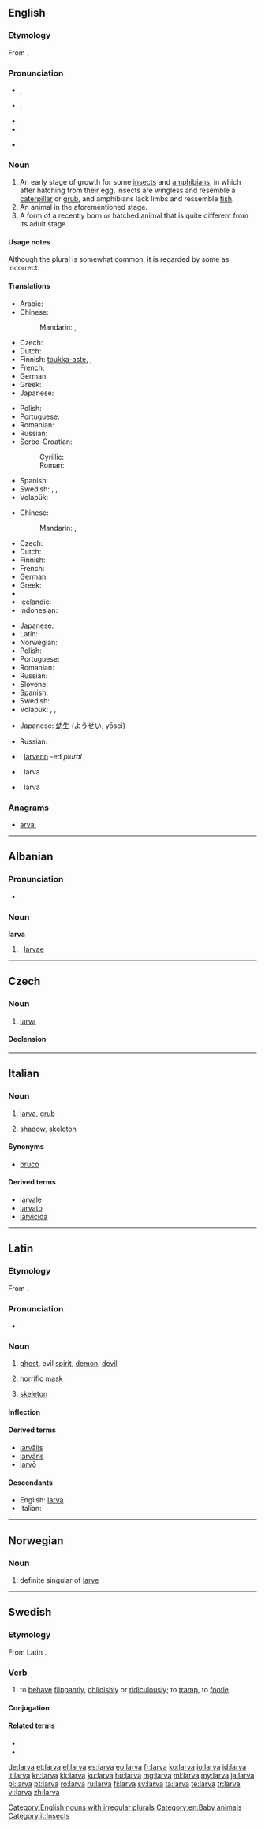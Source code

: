 ==English==
{{wikipedia}}

===Etymology===
From {{etyl|la|en}} {{term|larva||ghost-like, masked|lang=la}}.

===Pronunciation===
* {{a|UK}} {{IPA|/ˈlɑː.və/}}, {{X-SAMPA|/lA:.v@/}}
* {{a|US}} {{IPA|/ˈlɑɹ.və/}}, {{X-SAMPA|/lAr\v@/}}
* {{audio|en-us-larva.ogg|Audio (US)}}
* {{rhymes|ɑː(r)və}}
* {{homophones|lang=en|lava}} {{qualifier|in non-rhotic accents}}

===Noun===
{{en-noun|pl2=larvae|pl3=larvæ}}

# An early stage of growth for some [[insect]]s and [[amphibian]]s, in which after hatching from their egg, insects are wingless and resemble a [[caterpillar]] or [[grub]], and amphibians lack limbs and ressemble [[fish]].
# An animal in the aforementioned stage.
# A form of a recently born or hatched animal that is quite different from its adult stage.

====Usage notes====
Although the plural {{term|larvas}} is somewhat common, it is regarded by some as incorrect.

====Translations====
{{trans-top|a stage of growth}}
* Arabic: {{t-|ar|يرقة|f|tr=yáraqa|sc=Arab}}
* Chinese:
*: Mandarin: {{t|cmn|幼蟲|sc=Hani}}, {{t|cmn|幼虫|tr=yòuchóng|sc=Hani}}
* Czech: {{t-|cs|larva|f}}
* Dutch: {{t-|nl|larvestadium|n}}
* Finnish: [[toukka-aste]],  {{t+|fi|toukka}},  {{t-|fi|toukkavaihe}}
* French: {{t+|fr|larve|f}}
* German: {{t+|de|Larve|f}}
* Greek: {{t+|el|προνύμφη|f|tr=pronímfi}}
* Japanese: {{t-|ja|幼虫|tr=ようちゅう, yōchū|sc=Jpan}}
{{trans-mid}}
* Polish: {{t+|pl|larwa|f}}
* Portuguese: {{t+|pt|larva|f}}
* Romanian: {{t+|ro|larvă|f}}
* Russian: {{t+|ru|личинка|f|tr=ličínka}}
* Serbo-Croatian:
*: Cyrillic: {{t-|sh|личинка|f}}
*: Roman: {{t-|sh|ličinka|f}}
* Spanish: {{t+|es|larva|f}}
* Swedish: {{t+|sv|larv|c}}, {{t-|sv|larvstadie|n}}, {{t-|sv|larvstadium|n}}
* Volapük: {{t+|vo|larvat}}
{{trans-bottom}}

{{trans-top|an animal in such stage of growth}}
* Chinese:
*: Mandarin: {{t|cmn|幼蟲|sc=Hani}}, {{t|cmn|幼虫|tr=yòuchóng|sc=Hani}}
* Czech: {{t-|cs|larva|f}}
* Dutch: {{t+|nl|larve|f}}
* Finnish: {{t+|fi|toukka}}
* French: {{t+|fr|larve|f}}
* German: {{t+|de|Larve|f}}
* Greek: {{t+|el|προνύμφη|f|tr=pronímfi}}
* {{trreq|he}}
* Icelandic: {{t+|is|lirfa|f}}
* Indonesian: {{t+|id|jentik}}
{{trans-mid}}
* Japanese: {{t-|ja|幼虫|tr=ようちゅう, yōchū|sc=Jpan}}
* Latin: {{t-|la|larva|f}}
* Norwegian: {{t+|no|larve|m|f}}
* Polish: {{t+|pl|larwa|f}}
* Portuguese: {{t+|pt|larva|f}}
* Romanian: {{t+|ro|larvă|f}}
* Russian: {{t+|ru|личинка|f|tr=ličínka}}
* Slovene: {{t+|sl|ličinka|n}}
* Spanish: {{t+|es|larva|f}}
* Swedish: {{t+|sv|larv|c}}
* Volapük: {{qualifier|♂♀}} {{t+|vo|larvat}}, {{qualifier|♂}} {{t-|vo|hilarvat}}, {{qualifier|♀}} {{t-|vo|jilarvat}}
{{trans-bottom}}

{{trans-top|recently born or hatched}}
* Japanese: [[幼生]] (ようせい, yōsei)
{{trans-mid}}
* Russian: {{t+|ru|личинка|f|tr=ličínka}}
{{trans-bottom}}

{{checktrans-top}}
* {{ttbc|br}}: [[larvenn]] {{f}} -ed ''plural''
* {{ttbc|id}}: larva
* {{ttbc|ia}}: larva
{{trans-bottom}}

===Anagrams===
* [[arval#English|arval]]

[[Category:English nouns with irregular plurals]]
[[Category:en:Baby animals]]

----

==Albanian==

===Pronunciation===
* {{IPA|/ˈlaɹ.va/|lang=sq}}

===Noun===
'''larva'''

# {{plural of|larvë|lang=sq}}, [[larvae]]

----

==Czech==

===Noun===
{{cs-noun|g=f}}

# [[larva]]

====Declension====
{{cs-decl-noun-auto|f|lar|v|a}}

----

==Italian==
{{wikipedia|lang=it}}

===Noun===
{{it-noun|larv|f|a|e}}

# [[larva#English|larva]], [[grub]]
# {{context|figuratively|lang=it}} [[shadow]], [[skeleton]]

====Synonyms====
* {{sense|grub}} [[bruco]]

====Derived terms====
* [[larvale]]
* [[larvato]]
* [[larvicida]]

[[Category:it:Insects]]

----

==Latin==

===Etymology===
From {{term/t|la|Larēs||guardian deities}}.

===Pronunciation===
* {{a|Classical}} {{IPA|/ˈlar.wa/|lang=la}}

===Noun===
{{la-noun|larva|larvae|larvae|f|first}}

# [[ghost]], evil [[spirit]], [[demon]], [[devil]]
# {{context|figuratively|lang=la}} horrific [[mask]]
# {{context|figuratively|lang=la}} [[skeleton]]

====Inflection====
{{la-decl-1st|larv}}

====Derived terms====
* [[larvalis|larvālis]]
* [[larvans|larvāns]]
* [[larvo#Latin|larvō]]

====Descendants====
* English: [[#English|larva]]
* Italian: {{l|it|larva}}

----

==Norwegian==

===Noun===
{{head|no|noun}}

# definite singular of [[larve]]

----

==Swedish==

===Etymology===
From Latin {{term|larva||facemask|lang=la}}.

===Verb===
{{head|sv|verb}}

# {{context|reflexive|lang=sv}} to [[behave]] [[flippantly]], [[childishly]] or [[ridiculously]]; to [[tramp]], to [[footle]]

====Conjugation====
{{sv-conj-wk|nop=1|nopp=1}}

====Related terms====
* {{l|sv|larv}}
* {{l|sv|larvig}}

[[de:larva]]
[[et:larva]]
[[el:larva]]
[[es:larva]]
[[eo:larva]]
[[fr:larva]]
[[ko:larva]]
[[io:larva]]
[[id:larva]]
[[it:larva]]
[[kn:larva]]
[[kk:larva]]
[[ku:larva]]
[[hu:larva]]
[[mg:larva]]
[[ml:larva]]
[[my:larva]]
[[ja:larva]]
[[pl:larva]]
[[pt:larva]]
[[ro:larva]]
[[ru:larva]]
[[fi:larva]]
[[sv:larva]]
[[ta:larva]]
[[te:larva]]
[[tr:larva]]
[[vi:larva]]
[[zh:larva]]